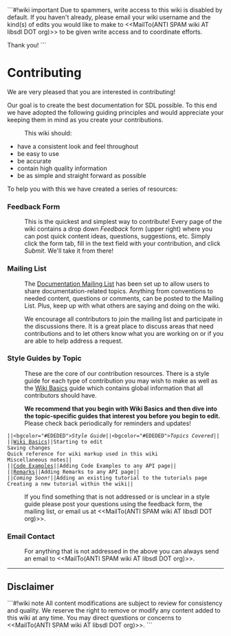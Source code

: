<!-- pragma section-numbers off -->
<!-- pragma disable-camelcase -->
<!-- acl All:read -->

```#!wiki important
Due to spammers, write access to this wiki is disabled by default.  If you haven't already, please email your wiki username and the kind(s) of edits you would like to make to <<MailTo(ANTI SPAM wiki AT libsdl DOT org)>> to be given write access and to coordinate efforts.

Thank you!
```

= Contributing =

We are very pleased that you are interested in contributing!  

Our goal is to create the best documentation for SDL possible.  To this end we have adopted the following guiding principles and would appreciate your keeping them in mind as you create your contributions.
: This wiki should:
* have a consistent look and feel throughout
* be easy to use
* be accurate
* contain high quality information
* be as simple and straight forward as possible

To help you with this we have created a series of resources:

<span id="form"></span>
=== Feedback Form ===
: This is the quickest and simplest way to contribute!  Every page of the wiki contains a drop down ''Feedback'' form (upper right) where you can post quick content ideas, questions, suggestions, etc.  Simply click the form tab, fill in the text field with your contribution, and click ''Submit''.  We'll take it from there!

<span id="list"></span>
=== Mailing List ===
: The [http://lists.libsdl.org/listinfo.cgi/docs-libsdl.org Documentation Mailing List] has been set up to allow users to share documentation-related topics.  Anything from conventions to needed content, questions or comments, can be posted to the Mailing List.  Plus, keep up with what others are saying and doing on the wiki.  

: We encourage all contributors to join the mailing list and participate in the discussions there.  It is a great place to discuss areas that need contributions and to let others know what you are working on or if you are able to help address a request.

<span id="guides"></span>
=== Style Guides by Topic ===
: These are the core of our contribution resources.  There is a style guide for each type of contribution you may wish to make as well as the [http://wiki.libsdl.org/moin.cgi/SGWikiBasics Wiki Basics] guide which contains global information that all contributors should have.  

: '''We recommend that you begin with Wiki Basics and then dive into the topic-specific guides that interest you before you begin to edit.'''  Please check back periodically for reminders and updates!

 ||<bgcolor="#EDEDED">''Style Guide''||<bgcolor="#EDEDED">''Topics Covered''||
 ||[http://wiki.libsdl.org/moin.cgi/SGWikiBasics Wiki Basics]||Starting to edit<br/>Saving changes<br/>Quick reference for wiki markup used in this wiki<br/>Miscellaneous notes||
 ||[http://wiki.libsdl.org/moin.cgi/SGCodeExamples Code Examples]||Adding Code Examples to any API page||
 ||[http://wiki.libsdl.org/moin.cgi/SGRemarks Remarks]||Adding Remarks to any API page||
 ||''Coming Soon!''||Adding an existing tutorial to the tutorials page<br/>Creating a new tutorial within the wiki||

: If you find something that is not addressed or is unclear in a style guide please post your questions using the feedback form, the mailing list, or email us at <<MailTo(ANTI SPAM wiki AT libsdl DOT org)>>.

<span id="email"></span>
=== Email Contact ===
: For anything that is not addressed in the above you can always send an email to <<MailTo(ANTI SPAM wiki AT libsdl DOT org)>>.

------
== Disclaimer ==
```#!wiki note
All content modifications are subject to review for consistency and quality.  We reserve the right to remove or modify any content added to this wiki at any time.  You may direct questions or concerns to <<MailTo(ANTI SPAM wiki AT libsdl DOT org)>>.
```
